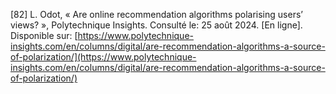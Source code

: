 \[82\]		L. Odot, « Are online recommendation algorithms polarising users’ views? », Polytechnique Insights. Consulté le: 25 août 2024\. \[En ligne\]. Disponible sur: [https://www.polytechnique-insights.com/en/columns/digital/are-recommendation-algorithms-a-source-of-polarization/](https://www.polytechnique-insights.com/en/columns/digital/are-recommendation-algorithms-a-source-of-polarization/)